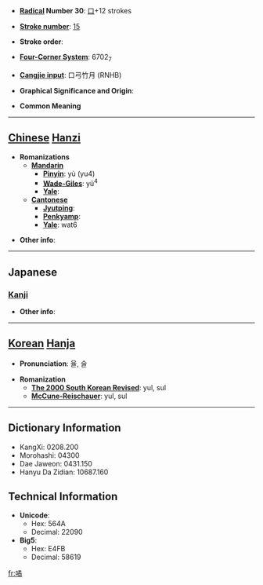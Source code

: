 * '''[[Wiktionary:Chinese radical index| Radical]] Number 30''': [[Wiktionary:Chinese radical index 口|口]]+12 strokes

* '''[[Wiktionary:Chinese total strokes index|Stroke number]]''': [[Wiktionary:Chinese total strokes index 15|15]]

* '''Stroke order''': 

* '''[[Wiktionary:Chinese four corner index|Four-Corner System]]''': 6702<sub>7</sub>

* '''[[Wiktionary:Chinese Cangjie index|Cangjie input]]''': 口弓竹月 (RNHB)

* '''Graphical Significance and Origin''': 

* '''Common Meaning'''

----

== [[Chinese]] [[Hanzi]] ==

* '''Romanizations'''
** '''[[Mandarin]]'''
*** '''[[Pinyin]]''': yù (yu4)
*** '''[[Wade-Giles]]''': yü<sup>4</sup>
*** '''[[Yale]]''': 
** '''[[Cantonese]]'''
*** '''[[Jyutping]]''':
*** '''[[Penkyamp]]''': 
*** '''[[Yale]]''': wat6

* '''Other info''': 

----

==Japanese==
===[[Kanji]]===
{{kanji|on readings=[[いつ]] (itsu), [[いち]] (ichi), [[しゅつ]] (shutsu), [[じゅち]] (juchi)
|kun readings=[[あやふい]] (ayafui)
}}

* '''Other info''':  

----

== [[Korean]] [[Hanja]] ==

* '''Pronunciation''': 율, 술

* '''Romanization'''
** '''[[The 2000 South Korean Revised Romanization|The 2000 South Korean Revised]]''': yul, sul
** '''[[McCune-Reischauer]]''': yul, sul

----

== Dictionary Information ==

* KangXi: 0208.200
* Morohashi: 04300
* Dae Jaweon: 0431.150
* Hanyu Da Zidian: 10687.160

== Technical Information ==

* '''Unicode''':
** Hex: 564A
** Decimal: 22090
* '''Big5''':
** Hex: E4FB
** Decimal: 58619

[[fr:噊]]